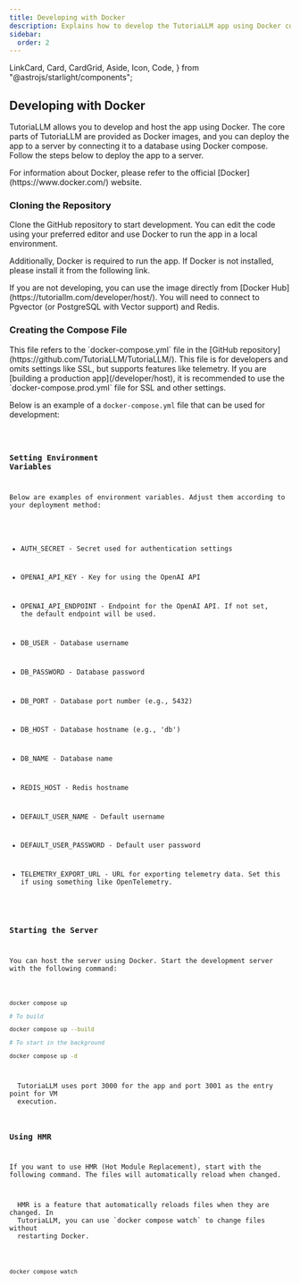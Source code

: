```yaml
---
title: Developing with Docker
description: Explains how to develop the TutoriaLLM app using Docker compose.
sidebar:
  order: 2
---
```


  LinkCard,
  Card,
  CardGrid,
  Aside,
  Icon,
  Code,
} from "@astrojs/starlight/components";

## Developing with Docker

TutoriaLLM allows you to develop and host the app using Docker. The core parts of TutoriaLLM are provided as Docker images, and you can deploy the app to a server by connecting it to a database using Docker compose. Follow the steps below to deploy the app to a server.

<Aside type="note" title="About Docker">
  For information about Docker, please refer to the official
  [Docker](https://www.docker.com/) website.
</Aside>

### Cloning the Repository

Clone the GitHub repository to start development. You can edit the code using your preferred editor and use Docker to run the app in a local environment.

<LinkCard
  title="GitHub Repository"
  description="Check out the GitHub repository for TutoriaLLM."
  href="https://github.com/TutoriaLLM/TutoriaLLM"
/>

Additionally, Docker is required to run the app. If Docker is not installed, please install it from the following link.

<LinkCard
  title="Install Docker"
  description="Check out how to install Docker."
  href="https://docs.docker.com/get-docker/"
/>

<Aside type="note" title="If not developing">
  If you are not developing, you can use the image directly from [Docker
  Hub](https://tutoriallm.com/developer/host/). You will need to connect to
  Pgvector (or PostgreSQL with Vector support) and Redis.
</Aside>

### Creating the Compose File

<Aside type="note" title="Note">
  This file refers to the `docker-compose.yml` file in the [GitHub
  repository](https://github.com/TutoriaLLM/TutoriaLLM/). This file is for
  developers and omits settings like SSL, but supports features like telemetry.
  If you are [building a production app](/developer/host), it is recommended to
  use the `docker-compose.prod.yml` file for SSL and other settings.
</Aside>


Below is an example of a `docker-compose.yml` file that can be used for development:

<Code code={composeExample} lang="yaml" title="/docker-compose.yml" />

### Setting Environment Variables

Below are examples of environment variables. Adjust them according to your deployment method:

- AUTH_SECRET - Secret used for authentication settings
- OPENAI_API_KEY - Key for using the OpenAI API
- OPENAI_API_ENDPOINT - Endpoint for the OpenAI API. If not set, the default endpoint will be used.

- DB_USER - Database username
- DB_PASSWORD - Database password
- DB_PORT - Database port number (e.g., 5432)
- DB_HOST - Database hostname (e.g., 'db')
- DB_NAME - Database name

- REDIS_HOST - Redis hostname

- DEFAULT_USER_NAME - Default username
- DEFAULT_USER_PASSWORD - Default user password

- TELEMETRY_EXPORT_URL - URL for exporting telemetry data. Set this if using something like OpenTelemetry.

### Starting the Server

You can host the server using Docker. Start the development server with the following command:

```sh

docker compose up

# To build

docker compose up --build

# To start in the background

docker compose up -d

```

<Aside type="note" title="Note">
  TutoriaLLM uses port 3000 for the app and port 3001 as the entry point for VM
  execution.
</Aside>

### Using HMR

If you want to use HMR (Hot Module Replacement), start with the following command. The files will automatically reload when changed.

<Aside type="note" title="What is HMR?">
  HMR is a feature that automatically reloads files when they are changed. In
  TutoriaLLM, you can use `docker compose watch` to change files without
  restarting Docker.
</Aside>

```sh

docker compose watch

```
